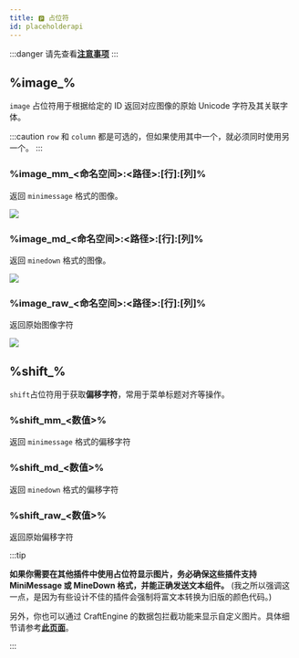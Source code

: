 ```yaml
---
title: 🅿️ 占位符
id: placeholderapi
---
```



:::danger
请先查看[<Highlight color="#FF0000">**注意事项**</Highlight>](../reference/text_format.mdx#注意事项)
:::

## %image\_%

`image` 占位符用于根据给定的 ID 返回对应图像的原始 Unicode 字符及其关联字体。

:::caution
`row` 和 `column` 都是可选的，但如果使用其中一个，就必须同时使用另一个。
:::

### %image\_mm\_\<命名空间\>:\<路径\>\:\[行]:\[列]%

返回 `minimessage` 格式的图像。

![](/img/placeholderapi_1.png)

### %image\_md\_\<命名空间\>:\<路径\>\:\[行]:\[列]%

返回 `minedown` 格式的图像。

![](/img/placeholderapi_2.png)

### %image\_raw\_\<命名空间\>:\<路径\>\:\[行]:\[列]%

返回原始图像字符

![](/img/placeholderapi_3.png)

## %shift\_%

`shift`占位符用于获取**偏移字符**，常用于菜单标题对齐等操作。

### %shift\_mm\_\<数值\>%

返回 `minimessage` 格式的偏移字符  

### %shift\_md\_\<数值\>%

返回 `minedown` 格式的偏移字符  

### %shift\_raw\_\<数值\>%

返回原始偏移字符

:::tip

**如果你需要在其他插件中使用占位符显示图片，务必确保这些插件支持 MiniMessage 或 MineDown 格式，并能正确发送文本组件。**
(我之所以强调这一点，是因为有些设计不佳的插件会强制将富文本转换为旧版的颜色代码。)

另外，你也可以通过 CraftEngine 的数据包拦截功能来显示自定义图片。具体细节请参考[**此页面**](../configuration/image.mdx#compatibility-with-other-plugins)。

:::